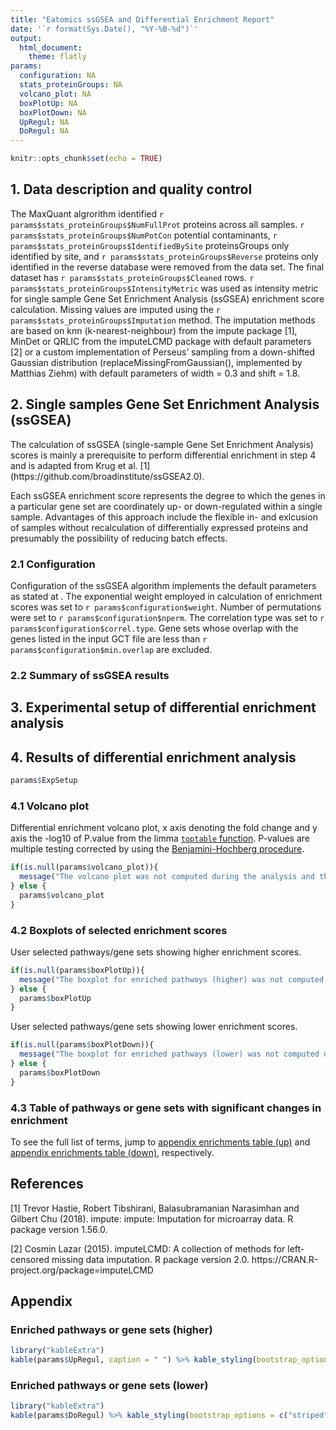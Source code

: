 ```yaml
---
title: "Eatomics ssGSEA and Differential Enrichment Report"
date: '`r format(Sys.Date(), "%Y-%B-%d")`'
output: 
  html_document:
    theme: flatly
params:
  configuration: NA
  stats_proteinGroups: NA
  volcano_plot: NA
  boxPlotUp: NA
  boxPlotDown: NA
  UpRegul: NA
  DoRegul: NA
---
```


```r
knitr::opts_chunk$set(echo = TRUE)
```

## 1. Data description and quality control

The MaxQuant algrorithm identified `r params$stats_proteinGroups$NumFullProt` proteins across all samples. 
`r params$stats_proteinGroups$NumPotCon` potential contaminants, `r params$stats_proteinGroups$IdentifiedBySite` proteinsGroups only identified by site, and `r params$stats_proteinGroups$Reverse` proteins only identified in the reverse database were removed from the data set. The final dataset has `r params$stats_proteinGroups$Cleaned` rows. `r params$stats_proteinGroups$IntensityMetric` was used as intensity metric for single sample Gene Set Enrichment Analysis (ssGSEA) enrichment score calculation.
Missing values are imputed using the `r params$stats_proteinGroups$Imputation` method. The imputation methods are based on knn (k-nearest-neighbour) from the impute package [1], MinDet or QRLIC from the imputeLCMD package with default parameters [2] or a custom implementation of Perseus' sampling from a down-shifted Gaussian distribution (replaceMissingFromGaussian(), implemented by Matthias Ziehm) with default parameters of width = 0.3 and shift = 1.8.

## 2. Single samples Gene Set Enrichment Analysis (ssGSEA)

The calculation of ssGSEA (single-sample Gene Set Enrichment Analysis) scores is mainly a prerequisite to perform differential enrichment in step 4 and is adapted from Krug et al. [1] (https://github.com/broadinstitute/ssGSEA2.0). 

Each ssGSEA enrichment score represents the degree to which the genes in a particular gene set are coordinately up- or down-regulated within a single sample. 
Advantages of this approach include the flexible in- and exlcusion of samples without recalculation of differentially expressed proteins and presumably the possibility of reducing batch effects.

### 2.1 Configuration

Configuration of the ssGSEA algorithm implements the default parameters as stated at . 
The exponential weight employed in calculation of enrichment scores was set to `r params$configuration$weight`. Number of permutations were set to `r params$configuration$nperm`. The correlation type was set to `r params$configuration$correl.type`.
Gene sets whose overlap with the genes listed in the input GCT file are less than `r params$configuration$min.overlap` are excluded. 

### 2.2 Summary of ssGSEA results


## 3. Experimental setup of differential enrichment analysis

## 4. Results of differential enrichment analysis

```r
params$ExpSetup
```

### 4.1 Volcano plot
Differential enrichment volcano plot, x axis denoting the fold change and y axis the -log10 of P.value from the limma [`toptable` function](https://www.rdocumentation.org/packages/limma/versions/3.28.14/topics/toptable). P-values are multiple testing corrected by using the [Benjamini-Hochberg procedure](https://www.rdocumentation.org/packages/stats/versions/3.5.2/topics/p.adjust). 



```r

if(is.null(params$volcano_plot)){
  message("The volcano plot was not computed during the analysis and thus is not part of this report.\n")
} else {
  params$volcano_plot
}
```

### 4.2 Boxplots of selected enrichment scores

User selected pathways/gene sets showing higher enrichment scores.   

```r

if(is.null(params$boxPlotUp)){
  message("The boxplot for enriched pathways (higher) was not computed during the analysis and thus is not part of this report.\n")
} else {
  params$boxPlotUp
}
```

User selected pathways/gene sets showing lower enrichment scores.   

```r

if(is.null(params$boxPlotDown)){
  message("The boxplot for enriched pathways (lower) was not computed during the analysis and thus is not part of this report.\n")
} else {
  params$boxPlotDown
}
```

### 4.3 Table of pathways or gene sets with significant changes in enrichment

To see the full list of terms, jump to [appendix enrichments table (up)](#appendix-Up) and [appendix enrichments table (down)](#appendix-Down), respectively.

## References

[1]  Trevor Hastie, Robert Tibshirani, Balasubramanian Narasimhan and Gilbert Chu (2018). impute: impute: Imputation for
  microarray data. R package version 1.56.0.
  
[2] Cosmin Lazar (2015). imputeLCMD: A collection of methods for left-censored missing data imputation. R package version 2.0.
  https://CRAN.R-project.org/package=imputeLCMD

## Appendix 

### Enriched pathways or gene sets (higher) {#appendix-Up}

```r
library("kableExtra")
kable(params$UpRegul, caption = " ") %>% kable_styling(bootstrap_options = c("striped", "hover", "condensed")) 
```

###  Enriched pathways or gene sets (lower) {#appendix-Down}

```r
library("kableExtra")
kable(params$DoRegul) %>% kable_styling(bootstrap_options = c("striped", "hover", "condensed")) 
```




